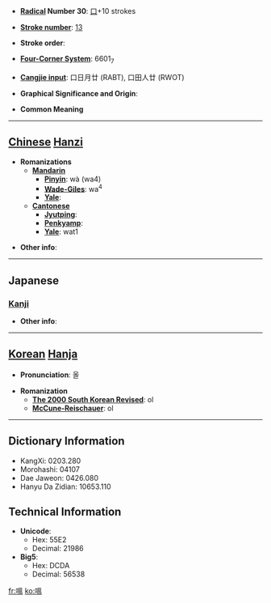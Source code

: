 * '''[[Wiktionary:Chinese radical index| Radical]] Number 30''': [[Wiktionary:Chinese radical index 口|口]]+10 strokes

* '''[[Wiktionary:Chinese total strokes index|Stroke number]]''': [[Wiktionary:Chinese total strokes index 13|13]]

* '''Stroke order''': 

* '''[[Wiktionary:Chinese four corner index|Four-Corner System]]''': 6601<sub>7</sub>

* '''[[Wiktionary:Chinese Cangjie index|Cangjie input]]''': 口日月廿 (RABT), 口田人廿 (RWOT)

* '''Graphical Significance and Origin''': 

* '''Common Meaning'''

----

== [[Chinese]] [[Hanzi]] ==

* '''Romanizations'''
** '''[[Mandarin]]'''
*** '''[[Pinyin]]''': wà (wa4)
*** '''[[Wade-Giles]]''': wa<sup>4</sup>
*** '''[[Yale]]''': 
** '''[[Cantonese]]'''
*** '''[[Jyutping]]''':
*** '''[[Penkyamp]]''': 
*** '''[[Yale]]''': wat1

* '''Other info''': 

----

==Japanese==
===[[Kanji]]===
{{kanji|on readings=[[らつ]] (ratsu), [[らち]] (rachi), [[あつ]] (atsu), [[えち]] (echi)
|kun readings=[[むせっぶ]] (musebbu), [[のむ]] (nomu)
}}

* '''Other info''':  

----

== [[Korean]] [[Hanja]] ==

* '''Pronunciation''': 올

* '''Romanization'''
** '''[[The 2000 South Korean Revised Romanization|The 2000 South Korean Revised]]''': ol
** '''[[McCune-Reischauer]]''': ol

----

== Dictionary Information ==

* KangXi: 0203.280
* Morohashi: 04107
* Dae Jaweon: 0426.080
* Hanyu Da Zidian: 10653.110

== Technical Information ==

* '''Unicode''':
** Hex: 55E2
** Decimal: 21986
* '''Big5''':
** Hex: DCDA
** Decimal: 56538

[[fr:嗢]]
[[ko:嗢]]